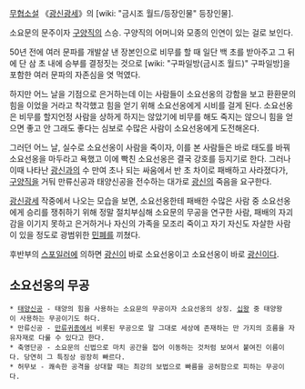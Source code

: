 [[무협소설]] 《[[광신광세]]》의 [wiki: "금시조 월드/등장인물" 등장인물].

소요문의 문주이자 [[구양직]]의 스승. 구양직의 어머니와 모종의 인연이 있는 걸로 보인다.

50년 전에 여러 문파를 개발살 낸 장본인으로 비무를 할 때 일단 백 초를 받아주고 그 뒤에 단 삼 초 내에 승부를 결정짓는 것으로 [wiki: "구파일방(금시조 월드)" 구파일방]을 포함한 여러 문파의 자존심을 엿 먹였다. 

하지만 어느 날을 기점으로 은거하는데 이는 사람들이 소요선옹의 강함을 보고 환환문의 힘을 이었을 거라고 착각했고 힘을 얻기 위해 소요선옹에게 시비를 걸게 된다. 소요선옹은 비무를 할지언정 사람을 상하게 하지는 않았기에 비무를 해도 죽지는 않으니 힘을 얻으면 좋고 안 그래도 좋다는 심보로 수많은 사람이 소요선옹에게 도전해온다.

그러던 어느 날, 실수로 소요선옹이 사람을 죽이자, 이를 본 사람들은 바로 태도를 바꿔 소요선옹을 마두라고 욕했고 이에 빡친 소요선옹은 결국 강호를 등지기로 한다. 그러나 이때 나타난 [[광신]]과의 수 만여 초나 되는 싸움에서 반 초 차이로 패배하고 사라졌다가, [[구양직]]을 거둬 만류신공과 태양신공을 전수하는 대가로 [[광신]]의 죽음을 요구한다.

[[광신광세]] 작중에서 나오는 모습을 보면, 소요선옹한테 패배한 수많은 사람 중 소요선옹에게 승리를 쟁취하기 위해 정말 절치부심해 소요문의 무공을 연구한 사람, 패배의 자괴감을 이기지 못하고 은거하거나 자신의 가족을 모조리 죽이고 자기 자신도 자살한 사람이 있을 정도로 광범위한 [[민폐]]를 끼쳤다.

후반부의 [[스포일러]]에 의하면 [[광신]]이 바로 소요선옹이고 소요선옹이 바로 [[광신]]이다.
== 소요선옹의 무공 ==
 * [[태양신공]] - 태양의 힘을 사용하는 소요문의 무공이자 소요선옹의 상징. [[십왕]] 중 태양왕이 사용하는 무공이기도 하다.
 * 만류신공 - [[만류귀종]]에서 비롯된 무공으로 말 그대로 세상에 존재하는 만 가지의 흐름을 자유자재로 다룰 수 있다고 한다. 
 * 축영단공 - 소요문의 신법으로 마치 공간을 접어 이동하는 것처럼 보여서 붙여진 이름이다. 당연히 그 특징상 굉장히 빠르다.
 * 허무보 - 쾌속한 공격을 상대할 때는 최강의 보법으로 빠름을 공허함으로 피하는 무공이다. 
